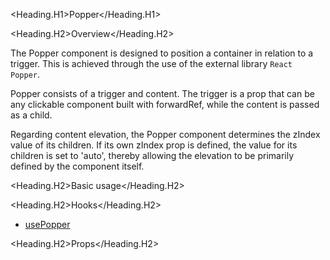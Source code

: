 

<Meta of={Stories} />

<Heading.H1>Popper</Heading.H1>

<Heading.H2>Overview</Heading.H2>

The Popper component is designed to position a container in relation to a trigger.
This is achieved through the use of the external library `React Popper`.

Popper consists of a trigger and content.
The trigger is a prop that can be any clickable component
built with forwardRef, while the content is passed as a child.

Regarding content elevation, the Popper component determines
the zIndex value of its children.
If its own zIndex prop is defined, the value for its children is set to 'auto',
thereby allowing the elevation to be primarily defined by the component itself.

<Heading.H2>Basic usage</Heading.H2>

<Canvas of={Stories.Base} />

<Heading.H2>Hooks</Heading.H2>

- [usePopper](?path=/docs/components-core-popper-hooks-docs--docs)

<Heading.H2>Props</Heading.H2>

<ArgTypes of={Stories} />
